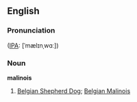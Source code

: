 ==English==

===Pronunciation===
([[w:International_Phonetic_Alphabet_for_English#Quick_reference_chart_of_IPA_symbols_used_for_English|IPA]]: [&#712;m&#230;l&#618;n&#716;w&#593;&#720;])

===Noun===
'''malinois''' {{wikipedia}}
#[[Belgian Shepherd Dog]]; [[Belgian Malinois]]